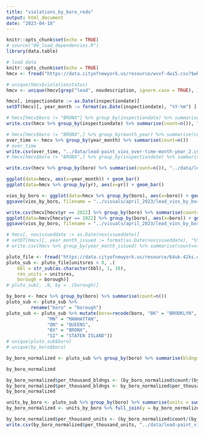 ```yaml
---
title: "violations_by_boro_redo"
output: html_document
date: "2023-04-18"
---
```


```r
knitr::opts_chunk$set(echo = TRUE)
# source("00_load_dependencies.R")
library(data.table)
```

```r
# load data
knitr::opts_chunk$set(echo = TRUE)
hmcv <- fread("https://data.cityofnewyork.us/resource/wvxf-dwi5.csv?$where=inspectiondate>='2018-01-01'&$limit=99999999999")[!currentstatus %in% "VIOLATION DISMISSED"]
```

```r
# unique(hmcv$violationstatus)
hmcv <- unique(hmcv[grep("lead", novdescription, ignore.case = TRUE), ])
```

```r
hmcv[, inspectiondate := as.Date(inspectiondate)]
setDT(hmcv)[, year_month := format(as.Date(inspectiondate), "%Y-%m") ]
```

```r
# hmcv[hmcv$boro != "BRONX"] %>% group_by(inspectiondate) %>% summarise(count=n())
write.csv(hmcv %>% group_by(inspectiondate) %>% summarise(count=n()), "../data/lead-paint_vios_over-time_2.csv", row.names=FALSE)
```

```r
# hmcv[hmcv$boro != "BRONX",] %>% group_by(month_year) %>% summarise(count=n())
over_time <- hmcv %>% group_by(year_month) %>% summarise(count=n())
# over_time
write.csv(over_time, "../data/lead-paint_vios_over-time-month-year_2.csv", row.names=FALSE)
# hmcv[hmcv$boro != "BRONX",] %>% group_by(inspectiondate) %>% summarise(count=n())
```

```r
write.csv(hmcv %>% group_by(boro) %>% summarise(count=n()), "../data/lead-paint_vios_by_boro.csv", row.names=FALSE)
```

```r
ggplot(data=hmcv, aes(x=year_month)) + geom_bar()
ggplot(data=hmcv %>% group_by(yr), aes(x=yr)) + geom_bar()
```
```r
vios_by_boro <- ggplot(data=hmcv %>% group_by(boro), aes(x=boro)) + geom_bar()
ggsave(vios_by_boro, filename = "../visuals/april_2023/lead_vios_by_boro.png", width = 8, height = 5)
```

```r
write.csv(hmcv[hmcv$yr == 2022] %>% group_by(boro) %>% summarise(count=n()), "../data/lead-paint_vios_by_boro_2022.csv", row.names=FALSE)
ggplot(data=hmcv[hmcv$yr == 2022] %>% group_by(boro), aes(x=boro)) + geom_bar()
ggsave(vios_by_boro, filename = "../visuals/april_2023/lead_vios_by_boro_2022.png", width = 8, height = 5)
```


```r
# hmcv[, novissueddate := as.Date(novissueddate)]
# setDT(hmcv)[, year_month_issued := format(as.Date(novissueddate), "%Y-%m") ]
# write.csv(hmcv %>% group_by(year_month_issued) %>% summarise(count=n()), "../data/lead-paint_vios_over-time-month-year_issued_2.csv", row.names=FALSE)
```

```r
pluto_file <- fread("https://data.cityofnewyork.us/resource/64uk-42ks.csv?$limit=99999999")
pluto_sub <- pluto_file[unitsres > 0, .(
    bbl = str_sub(as.character(bbl), 1, 10),
    res_units = unitsres,
    borough = borough)]
# pluto_sub[, .N, by = .(borough)]
```

```r
by_boro <- hmcv %>% group_by(boro) %>% summarise(count=n())
pluto_sub <- pluto_sub %>% 
         rename("boro" = "borough")
pluto_sub <- pluto_sub %>% mutate(boro=recode(boro, "BK" = "BROOKLYN",
               "MN" = "MANHATTAN",
               "QN" = "QUEENS",
               "BX" = "BRONX",
               "SI" = "STATEN ISLAND"))
# unique(pluto_sub$boro)
# unique(by_boro$boro)
```


```r
by_boro_normalized <- pluto_sub %>% group_by(boro) %>% summarise(bldngs=n()) %>% full_join(y = by_boro, by = 'boro')
```

```r
by_boro_normalized
```

```r
by_boro_normalized$per_thousand_bldngs <- (by_boro_normalized$count/(by_boro_normalized$bldngs))
by_boro_normalized$per_thousand_bldngs <- by_boro_normalized$per_thousand_bldngs*1000
by_boro_normalized
```

```r
units_by_boro <- pluto_sub %>% group_by(boro) %>% summarise(units = sum(res_units))
by_boro_normalized <- units_by_boro %>% full_join(y = by_boro_normalized, by = 'boro')
```

```r
by_boro_normalized$per_thousand_units <- (by_boro_normalized$count/(by_boro_normalized$units))*1000
write.csv(by_boro_normalized$per_thousand_units, "../data/lead-paint_vios_by_boro.csv", row.names=FALSE)
```

